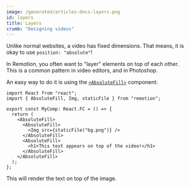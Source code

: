 ```yaml
---
image: /generated/articles-docs-layers.png
id: layers
title: Layers
crumb: "Designing videos"
---
```


Unlike normal websites, a video has fixed dimensions. That means, it is okay to use `position: "absolute"`!

In Remotion, you often want to "layer" elements on top of each other.  
This is a common pattern in video editors, and in Photoshop.

An easy way to do it is using the [`<AbsoluteFill>`](/docs/absolute-fill) component:

```tsx twoslash title="MyComp.tsx"
import React from "react";
import { AbsoluteFill, Img, staticFile } from "remotion";

export const MyComp: React.FC = () => {
  return (
    <AbsoluteFill>
      <AbsoluteFill>
        <Img src={staticFile("bg.png")} />
      </AbsoluteFill>
      <AbsoluteFill>
        <h1>This text appears on top of the video!</h1>
      </AbsoluteFill>
    </AbsoluteFill>
  );
};
```

This will render the text on top of the image.
